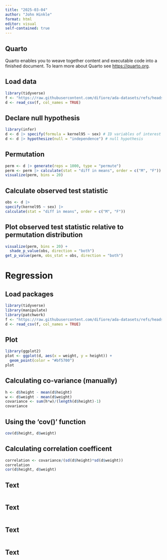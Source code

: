 ```yaml
---
title: "2025-03-04"
author: "John Hinkle"
format: html
editor: visual
self-contained: true
---
```


## Quarto

Quarto enables you to weave together content and executable code into a finished document. To learn more about Quarto see <https://quarto.org>.

## Load data

```r
library(tidyverse)
f <- "https://raw.githubusercontent.com/difiore/ada-datasets/refs/heads/main/tbs-2006-2008-ranges.csv"
d <- read_csv(f, col_names = TRUE)
```

## Declare null hypothesis

```r
library(infer)
d <- d |> specify(formula = kernel95 ~ sex) # ID variables of interest
d <- d |> hypothesize(null = "independence") # null hypothesis
```

## Permutation

```r
perm <- d |> generate(reps = 1000, type = "permute")
perm <- perm |> calculate(stat = "diff in means", order = c("M", "F"))
visualize(perm, bins = 20)
```

## Calculate observed test statistic

```r
obs <- d |>
specify(kernel95 ~ sex) |>
calculate(stat = "diff in means", order = c("M", "F"))
```

## Plot observed test statistic relative to permutation distribution

```r
visualize(perm, bins = 20) +
  shade_p_value(obs, direction = "both")
get_p_value(perm, obs_stat = obs, direction = "both")
```

# Regression

## Load packages

```r
library(tidyverse)
library(manipulate)
library(patchwork)
f <- "https://raw.githubusercontent.com/difiore/ada-datasets/refs/heads/main/zombies.csv"
d <- read_csv(f, col_names = TRUE)
```

## Plot

```r
library(ggplot2)
plot <- ggplot(d, aes(x = weight, y = height)) +
  geom_point(color = "#bf5700")
plot
```

## Calculating co-variance (manually)

```r
h <- d$height - mean(d$height)
w <- d$weight - mean(d$weight)
covariance <- sum(h*w)/(length(d$height)-1)
covariance
```

## Using the 'cov()' function

```r
cov(d$height, d$weight)
```

## Calculating correlation coefficent

```r
correlation <- covariance/(sd(d$height)*sd(d$weight))
correlation
cor(d$height, d$weight)
```

## Text

```r
```

## Text

```r
```

## Text

```r
```

## Text

```r
```
